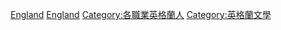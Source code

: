{{Commonscat|Writers from England}}

[[Category:英國作家|England]]
[[Category:各國作家|England]]
[[Category:各職業英格蘭人|Category:各職業英格蘭人]]
[[Category:英格蘭文學|Category:英格蘭文學]]